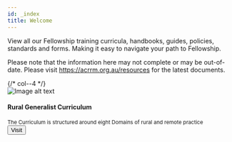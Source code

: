 ---
id: _index
title: Welcome
---

View all our Fellowship training curricula, handbooks, guides, policies, standards and forms. Making it easy to navigate your path to Fellowship.

Please note that the information here may not complete or may be out-of-date. Please visit https://acrrm.org.au/resources for the latest documents.

<div class="card-demo-container">
  <div class="row">
    <div class="col"> {/* col--4 */}
      <div class="card-demo">
        <div class="card">
          <div class="card__image">
            <img
              src="/frontpages/rural-generalist.png"
              alt="Image alt text"
              title="Logo Title Text 1"
            />
          </div>
          <div class="card__body">
            <h4>Rural Generalist Curriculum</h4>
            <small>
              The Curriculum is structured around eight Domains of rural and
              remote practice
            </small>
          </div>
          <div class="card__footer">
            <a href="/rural-generalist/introduction">
              <button class="button button--primary button--block">
                Visit
              </button>
            </a>
          </div>
        </div>
      </div>
    </div>
  </div>
</div>

<!-- 
<div class="col col--4">
      <div class="card-demo">
        <div class="card">
          <div class="card__image">
            <img
              src="/frontpages/fellowship-handbook.png"
              alt="Image alt text"
              title="Logo Title Text 1"
            />
          </div>
          <div class="card__body">
            <h4>Fellowship Training Program Handbook</h4>
            <small>
              The curriculum consists of Core Generalist and Advanced
              Specialised components.
            </small>
          </div>
          <div class="card__footer">
            <a href="/fellowship-training/standards">
              <button
                class="button button--primary button--block"
                onclick="window.location.href='/fellowship-training/standards'"
                type="button"
              >
                Visit
              </button>
            </a>
          </div>
        </div>
      </div>
    </div>
    <div class="col col--4">
      <div class="card-demo">
        <div class="card">
          <div class="card__image">
            <img
              src="/frontpages/fellowship-assessment-handbook.png"
              alt="Image alt text"
              title="Logo Title Text 1"
            />
          </div>
          <div class="card__body">
            <h4>Fellowship Assessment Handbook</h4>
            <small></small>
          </div>
          <div class="card__footer">
            <a href="/fellowship-assessment/standards">
              <button
                class="button button--primary button--block"
                onclick="window.location.href='/fellowship-assessment/standards'"
                type="button"
              >
                Visit
              </button>
            </a>
          </div>
        </div>
      </div>
    </div> */}
  {/* <div class="row">
    <div class="col col--6">
      <div class="card-demo">
        <div class="card">
          <div class="card__image">
            <img
              src="/frontpages/supervisors-and-training-posts-standards.png"
              alt="Image alt text"
              title="Logo Title Text 1"
            />
          </div>
          <div class="card__body">
            <h4>Supervisors and Training Posts Standards</h4>
            <small></small>
          </div>
          <div class="card__footer">
            <a href="/supervisors-training-posts/standards">
              <button
                class="button button--primary button--block"
                onclick="window.location.href='/supervisors-training-posts/standards'"
                type="button"
              >
                Visit
              </button>
            </a>
          </div>
        </div>
      </div>
    </div>
    <div class="col col--6">
      <div class="card-demo">
        <div class="card">
          <div class="card__image">
            <img
              src="/frontpages/training-organisations-standards.png"
              alt="Image alt text"
              title="Logo Title Text 1"
            />
          </div>
          <div class="card__body">
            <h4>Training Organisations Standards</h4>
            <small></small>
          </div>
          <div class="card__footer">
            <a href="/training-org/standards">
              <button
                class="button button--primary button--block"
                onclick="window.location.href='/training-org/standards'"
                type="button"
              >
                Visit
              </button>
            </a>
          </div>
        </div>
      </div>
    </div>
  </div>
-->

<!-- ## Todo
- [ ] [Fellowship Training Handbook](/)
- [ ] [Academic Post 2020 Guide]()
- [ ] [AGPT Eligibility Guidelines]()
- [ ] [Guide for Supervisors]()
- [ ] [Important Information for Limited Registration Doctors](/)
- [ ] [Information For Employers of IP Registrars](/)
- [ ] [Medicare Provider Number Application Guide](/)
- [ ] [Supervisors and Teaching Post Standards - AST](/)
- [ ] [Supervisors and Teaching Post Standards - PRRT](/)
- [ ] [Supervisors and Teaching Post Standards - Rural Generalist Term](/)
- [ ] [Training Organisation Standards](/) -->
